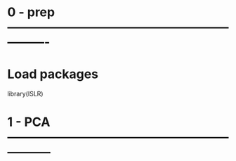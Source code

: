 # 0 - prep ----------------------------------------------------------------
# Load packages
library(ISLR)



# 1 - PCA -----------------------------------------------------------------




